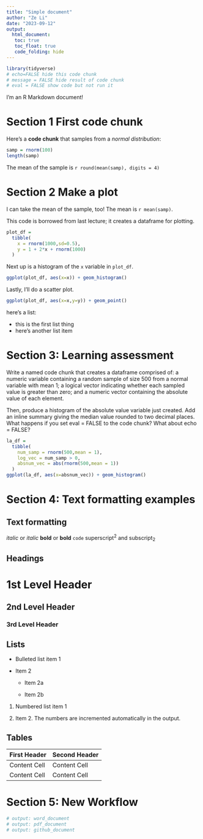```yaml
---
title: "Simple document"
author: "Ze Li"
date: "2023-09-12"
output: 
  html_document: 
   toc: true
   toc_float: true
   code_folding: hide
---
```


```r
library(tidyverse)
# echo=FALSE hide this code chunk
# message = FALSE hide result of code chunk
# eval = FALSE show code but not run it
```


I'm an R Markdown document! 

# Section 1 First code chunk

Here's a **code chunk** that samples from 
a _normal distribution_:

```r
samp = rnorm(100)
length(samp)
```

The mean of the sample is `r round(mean(samp), digits = 4)`

# Section 2 Make a plot

I can take the mean of the sample, too!
The mean is `r mean(samp)`.

This code is borrowed from last lecture; it creates a dataframe for plotting.

```r
plot_df = 
  tibble(
    x = rnorm(1000,sd=0.5),
    y = 1 + 2*x + rnorm(1000)
  )
```

Next up is a histogram of the `x` variable in `plot_df`.

```r
ggplot(plot_df, aes(x=x)) + geom_histogram()
```

Lastly, I'll do a scatter plot.

```r
ggplot(plot_df, aes(x=x,y=y)) + geom_point()
```

here's a list:

* this is the first list thing
* here's another list item

# Section 3: Learning assessment

Write a named code chunk that creates a dataframe comprised of: a numeric variable containing a random sample of size 500 from a normal variable with mean 1; a logical vector indicating whether each sampled value is greater than zero; and a numeric vector containing the absolute value of each element. 

Then, produce a histogram of the absolute value variable just created. Add an inline summary giving the median value rounded to two decimal places. What happens if you set eval = FALSE to the code chunk? What about echo = FALSE?

```r
la_df = 
  tibble(
    num_samp = rnorm(500,mean = 1),
    log_vec = num_samp > 0,
    absnum_vec = abs(rnorm(500,mean = 1))
  )
ggplot(la_df, aes(x=absnum_vec)) + geom_histogram()
```

# Section 4: Text formatting examples

Text formatting 
------------------------------------------------------------

*italic*  or  _italic_
**bold**  or  __bold__
`code`
superscript^2^ and subscript~2~


Headings
------------------------------------------------------------

# 1st Level Header

## 2nd Level Header

### 3rd Level Header


Lists
------------------------------------------------------------

*   Bulleted list item 1

*   Item 2

    * Item 2a

    * Item 2b

1.  Numbered list item 1

1.  Item 2. The numbers are incremented automatically in the output.


Tables 
------------------------------------------------------------

First Header  | Second Header
------------- | -------------
Content Cell  | Content Cell
Content Cell  | Content Cell

# Section 5: New Workflow
```r
# output: word_document
# output: pdf_document
# output: github_document
```

